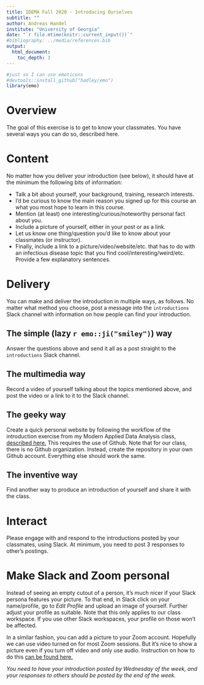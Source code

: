 ```yaml
---
title: IDEMA Fall 2020 - Introducing Ourselves 
subtitle: ""
author: Andreas Handel
institute: "University of Georgia"
date: "`r file.mtime(knitr::current_input())`"
#bibliography: ../media/references.bib
output: 
  html_document:
    toc_depth: 3
---
```



```r
#just so I can use emoticons
#devtools::install_github("hadley/emo")
library(emo)
```


# Overview

The goal of this exercise is to get to know your classmates. You have several ways you can do so, described here.


# Content

No matter how you deliver your introduction (see below), it should have at the minimum the following bits of information:

* Talk a bit about yourself, your background, training, research interests. 
* I'd be curious to know the main reason you signed up for this course an what you most hope to learn in this course. 
* Mention (at least) one interesting/curious/noteworthy personal fact about you.
* Include a picture of yourself, either in your post or as a link. 
* Let us know one thing/question you'd like to know about your classmates (or instructor). 
* Finally, include a link to a picture/video/website/etc. that has to do with an infectious disease topic that you find cool/interesting/weird/etc. Provide a few explanatory sentences.



# Delivery

You can make and deliver the introduction in multiple ways, as follows. No matter what method you choose, post a message into the `introductions` Slack channel with information on how people can find your introduction.


## The simple (lazy `r emo::ji("smiley")`) way

Answer the questions above and send it all as a post straight to the `introductions` Slack channel.


## The multimedia way

Record a video of yourself talking about the topics mentioned above, and post the video or a link to it to the Slack channel.


## The geeky way

Create a quick personal website by following the workflow of the introduction exercise from my Modern Applied Data Analysis class, [described here.](https://andreashandel.github.io/MADAcourse/Exercise_Introducing_Ourselves.html) This requires the use of Github. Note that for our class, there is no Github organization. Instead, create the repository in your own Github account. Everything else should work the same. 


## The inventive way

Find another way to produce an introduction of yourself and share it with the class.


# Interact

Please engage with and respond to the introductions posted by your classmates, using Slack. At minimum, you need to post 3 responses to other's postings.


# Make Slack and Zoom personal

Instead of seeing an empty cutout of a person, it's much nicer if your Slack persona features your picture. To that end, in Slack click on your name/profile, go to _Edit Profile_ and upload an image of yourself. Further adjust your profile as suitable. Note that this only applies to our class workspace. If you use other Slack workspaces, your profile on those won't be affected.

In a similar fashion, you can add a picture to your Zoom account. Hopefully we can use video turned on for most Zoom sessions. But it's nice to show a picture even if you turn off video and only use audio. Instruction on how to do this [can be found here.](https://support.zoom.us/hc/en-us/articles/201363203-Customizing-your-Profile)


_You need to have your introduction posted by Wednesday of the week, and your responses to others should be posted by the end of the week._

